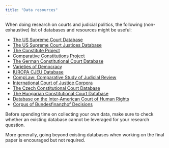 ```yaml
---
title: "Data resources"
---
```


When doing research on courts and judicial politics, the following (non-exhaustive) list of databases and resources might be useful:

-   [The US Supreme Court Database](http://scdb.wustl.edu/)
-   [The US Supreme Court Justices Database](https://epstein.wustl.edu/justicesdata)
-   [The Constitute Project](https://www.constituteproject.org/)
-   [Comparative Constitutions Project](https://comparativeconstitutionsproject.org/)
-   [The German Constitutional Court Database](https://ccdb.eu/)
-   [Varieties of Democracy](https://v-dem.net/data/the-v-dem-dataset/)
-   [IUROPA CJEU Database](https://www.iuropa.pol.gu.se/)
-   [CompLaw: Comparative Study of Judicial Review](https://doi.org/10.7910/DVN/STT55X)
-   [International Court of Justice Corpora](https://onlinelibrary.wiley.com/doi/full/10.1111/jels.12313)
-   [The Czech Constitutional Court Database](https://www.cambridge.org/core/journals/journal-of-law-and-courts/article/czech-constitutional-court-database/E3BA7816D8C221C3A13CF843E2526BA1)
-   [The Hungarian Constitutional Court Database](https://link.springer.com/article/10.1007/s13132-023-01395-6)
-   [Database on the Inter-American Court of Human Rights](https://www.cambridge.org/core/journals/journal-of-law-and-courts/article/law-and-politics-in-the-interamerican-court-of-human-rights/D8626134C5CA187D2C90CF29EF27D752)
-   [Corpus of Bundesfinanzhof Decisions](https://zenodo.org/records/14622341)

Before spending time on collecting your own data, make sure to check whether an existing database cannot be leveraged for your research question.

More generally, going beyond existing databases when working on the final paper is encouraged but not required.
